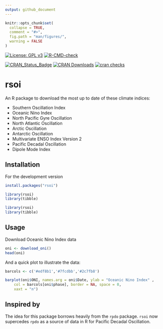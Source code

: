 ```yaml
---
output: github_document
---
```


<!-- README.md is generated from README.Rmd. Please edit that file -->
```r
knitr::opts_chunk$set(
  collapse = TRUE,
  comment = "#>",
  fig.path = "man/figures/", 
  warning = FALSE
)
```



[![License: GPL v3](https://img.shields.io/badge/License-GPL%20v3-blue.svg)](https://www.gnu.org/licenses/gpl-3.0) 
[![R-CMD-check](https://github.com/boshek/rsoi/actions/workflows/R-CMD-check.yaml/badge.svg)](https://github.com/boshek/rsoi/actions/workflows/R-CMD-check.yaml)

[![CRAN\_Status\_Badge](https://www.r-pkg.org/badges/version/rsoi)](https://cran.r-project.org/package=rsoi) [![CRAN Downloads](https://cranlogs.r-pkg.org/badges/rsoi?color=brightgreen)](https://CRAN.R-project.org/package=rsoi) [![cran checks](https://cranchecks.info/badges/worst/rsoi)](https://cran.r-project.org/web/checks/check_results_rsoi.html)


# rsoi
An R package to download the most up to date of these climate indices:

- Southern Oscillation Index
- Oceanic Nino Index 
- North Pacific Gyre Oscillation
- North Atlantic Oscillation
- Arctic Oscillation
- Antarctic Oscillation
- Multivariate ENSO Index Version 2
- Pacific Decadal Oscillation
- Dipole Mode Index

## Installation
For the development version 

```r
install.packages("rsoi")

library(rsoi)
library(tibble)
```

```r
library(rsoi)
library(tibble)
```

## Usage
Download Oceanic Nino Index data
```r
oni <- download_oni()
head(oni)
```

And a quick plot to illustrate the data:
```r
barcols <- c('#edf8b1','#7fcdbb','#2c7fb8')

barplot(oni$ONI, names.arg = oni$Date, ylab = "Oceanic Nino Index" , 
    col = barcols[oni$phase], border = NA, space = 0,
    xaxt = "n")
```

## Inspired by
The idea for this package borrows heavily from the `rpdo` package. `rsoi` now supercedes `rpdo` as a source of data in R for Pacific Decadal Oscillation. 


